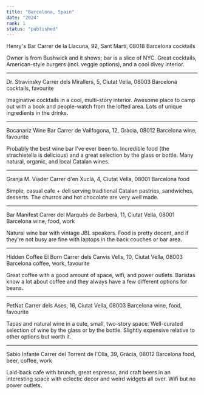 ```yaml
---
title: "Barcelona, Spain"
date: "2024"
rank: 1
status: "published"
---
```


Henry's Bar
Carrer de la Llacuna, 92, Sant Martí, 08018 Barcelona
cocktails

Owner is from Bushwick and it shows; bar is a slice of NYC. Great cocktails, American-style burgers (incl. veggie options), and a cool divey interior.

---

Dr. Stravinsky
Carrer dels Mirallers, 5, Ciutat Vella, 08003 Barcelona
cocktails, favourite

Imaginative cocktails in a cool, multi-story interior. Awesome place to camp out with a book and people-watch from the lofted area. Lots of unique ingredients in the drinks.

---

Bocanariz Wine Bar
Carrer de Vallfogona, 12, Gràcia, 08012 Barcelona
wine, favourite

Probably the best wine bar I've ever been to. Incredible food (the strachietella is delicious) and a great selection by the glass or bottle. Many natural, organic, and local Catalan wines.

---

Granja M. Viader
Carrer d'en Xuclà, 4, Ciutat Vella, 08001 Barcelona
food

Simple, casual cafe + deli serving traditional Catalan pastries, sandwiches, desserts. The churros and hot chocolate are very well made.

---

Bar Manifest
Carrer del Marquès de Barberà, 11, Ciutat Vella, 08001 Barcelona
wine, food, work

Natural wine bar with vintage JBL speakers. Food is pretty decent, and if they're not busy are fine with laptops in the back couches or bar area. 

---

Hidden Coffee El Born
Carrer dels Canvis Vells, 10, Ciutat Vella, 08003 Barcelona
coffee, work, favourite

Great coffee with a good amount of space, wifi, and power outlets. Baristas know a lot about coffee and they always have a few different options for beans.

---

PetNat
Carrer dels Ases, 16, Ciutat Vella, 08003 Barcelona
wine, food, favourite

Tapas and natural wine in a cute, small, two-story space. Well-curated selection of wine by the glass or by the bottle. Slightly expensive relative to other options but worth it.

---

Sabio Infante
Carrer del Torrent de l'Olla, 39, Gràcia, 08012 Barcelona
food, beer, coffee, work

Laid-back cafe with brunch, great espresso, and craft beers in an interesting space with eclectic decor and weird widgets all over. Wifi but no power outlets.